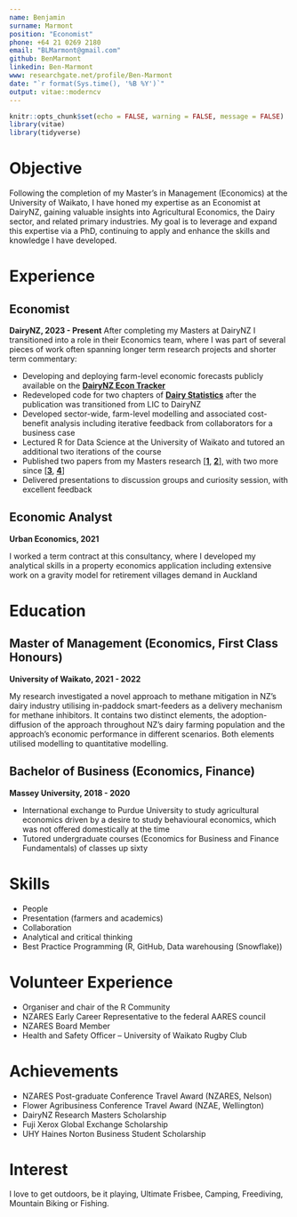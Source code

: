 ```yaml
---
name: Benjamin    
surname: Marmont
position: "Economist"
phone: +64 21 0269 2180
email: "BLMarmont@gmail.com"
github: BenMarmont
linkedin: Ben-Marmont
www: researchgate.net/profile/Ben-Marmont
date: "`r format(Sys.time(), '%B %Y')`"
output: vitae::moderncv
---
```


```r
knitr::opts_chunk$set(echo = FALSE, warning = FALSE, message = FALSE)
library(vitae)
library(tidyverse)
```

# Objective

Following the completion of my Master’s in Management (Economics) at the University of Waikato, I have honed my expertise as an Economist at DairyNZ, gaining valuable insights into Agricultural Economics, the Dairy sector, and related primary industries. My goal is to leverage and expand this expertise via a PhD, continuing to apply and enhance the skills and knowledge I have developed.

# Experience

## Economist

**DairyNZ, 2023 - Present** \newline After completing my Masters at DairyNZ I transitioned into a role in their Economics team, where I was part of several pieces of work often spanning longer term research projects and shorter term commentary:

-   Developing and deploying farm-level economic forecasts publicly available on the [**DairyNZ Econ Tracker**](https://connect.dairynz.co.nz/EconTracker/)
-   Redeveloped code for two chapters of [**Dairy Statistics**](https://connect.dairynz.co.nz/2023-24_Dairy_Statistics/) after the publication was transitioned from LIC to DairyNZ
-   Developed sector-wide, farm-level modelling and associated cost-benefit analysis including iterative feedback from collaborators for a business case
-   Lectured R for Data Science at the University of Waikato and tutored an additional two iterations of the course
-   Published two papers from my Masters research [[**1**](https://nzgajournal.org.nz/index.php/JoNZG/article/view/3655), [**2**](https://www.sciencedirect.com/science/article/pii/S2772375524001540?via%3Dihub)], with two more since [[**3**](https://www.researchgate.net/publication/388173097_Enabling_data_science_at_DairyNZ_with_Modern_Science_Workflows), [**4**](https://www.nzgajournal.org.nz/index.php/JoNZG/article/view/3703)]
-   Delivered presentations to discussion groups and curiosity session, with excellent feedback

## Economic Analyst

**Urban Economics, 2021** \newline

I worked a term contract at this consultancy, where I developed my analytical skills in a property economics application including extensive work on a gravity model for retirement villages demand in Auckland

# Education

## Master of Management (Economics, First Class Honours)

**University of Waikato, 2021 - 2022**

My research investigated a novel approach to methane mitigation in NZ’s dairy industry utilising in-paddock smart-feeders as a delivery mechanism for methane inhibitors. It contains two distinct elements, the adoption-diffusion of the approach throughout NZ’s dairy farming population and the approach’s economic performance in different scenarios. Both elements utilised modelling to quantitative modelling.

## Bachelor of Business (Economics, Finance)

**Massey University, 2018 - 2020**

-   International exchange to Purdue University to study agricultural economics driven by a desire to study behavioural economics, which was not offered domestically at the time
-   Tutored undergraduate courses (Economics for Business and Finance Fundamentals) of classes up sixty

# Skills

-   People
-   Presentation (farmers and academics)
-   Collaboration
-   Analytical and critical thinking
-   Best Practice Programming (R, GitHub, Data warehousing (Snowflake))

# Volunteer Experience

-   Organiser and chair of the R Community
-   NZARES Early Career Representative to the federal AARES council
-   NZARES Board Member
-   Health and Safety Officer -- University of Waikato Rugby Club

# Achievements

-   NZARES Post-graduate Conference Travel Award (NZARES, Nelson)
-   Flower Agribusiness Conference Travel Award (NZAE, Wellington)
-   DairyNZ Research Masters Scholarship
-   Fuji Xerox Global Exchange Scholarship
-   UHY Haines Norton Business Student Scholarship

# Interest

I love to get outdoors, be it playing, Ultimate Frisbee, Camping, Freediving, Mountain Biking or Fishing.
